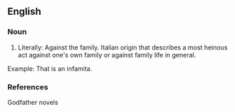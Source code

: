 ==English==

===Noun===
{{en-noun}}

# Literally: Against the family.  Italian origin that describes a most heinous act against one's own family or against family life in general.
Example: That is an infamita.

===References===
Godfather novels